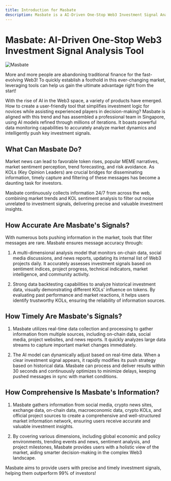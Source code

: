 ```yaml
---
title: Introduction for Masbate
description: Masbate is a AI-Driven One-Stop Web3 Investment Signal Analysis Tool
---
```


# <label className="notranslate">Masbate</label>: AI-Driven One-Stop Web3 Investment Signal Analysis Tool

![Masbate](/images/slogan.png)

More and more people are abandoning traditional finance for the fast-evolving Web3! To quickly establish a foothold in this ever-changing market, leveraging tools can help us gain the ultimate advantage right from the start!

With the rise of AI in the Web3 space, a variety of products have emerged. How to create a user-friendly tool that simplifies investment logic for novices while assisting experienced players in decision-making? <label className="notranslate">Masbate</label> is aligned with this trend and has assembled a professional team in Singapore, using AI models refined through millions of iterations. It boasts powerful data monitoring capabilities to accurately analyze market dynamics and intelligently push key investment signals.

## What Can <label className="notranslate">Masbate</label> Do?

Market news can lead to favorable token rises, popular MEME narratives, market sentiment perception, trend forecasting, and risk avoidance. As KOLs (Key Opinion Leaders) are crucial bridges for disseminating information, timely capture and filtering of these messages has become a daunting task for investors.

<label className="notranslate">Masbate</label> continuously collects information
24/7 from across the web, combining market trends and KOL sentiment analysis to filter
out noise unrelated to investment signals, delivering precise and valuable investment
insights.

## How Accurate Are <label className="notranslate">Masbate</label>'s Signals?

With numerous bots pushing information in the market, tools that filter messages are rare. <label className="notranslate">Masbate</label> ensures message accuracy through:

1. A multi-dimensional analysis model that monitors on-chain data, social media discussions, and news reports, updating its internal list of Web3 projects daily. It accurately assesses investment signals based on sentiment indices, project progress, technical indicators, market intelligence, and community activity.

2. Strong data backtesting capabilities to analyze historical investment data, visually demonstrating different KOLs' influence on tokens. By evaluating past performance and market reactions, it helps users identify trustworthy KOLs, ensuring the reliability of information sources.

## How Timely Are <label className="notranslate">Masbate</label>'s Signals?

1. <label className="notranslate">Masbate</label> utilizes real-time data collection
   and processing to gather information from multiple sources, including on-chain
   data, social media, project websites, and news reports. It quickly analyzes large
   data streams to capture important market changes immediately.

2. The AI model can dynamically adjust based on real-time data. When a clear investment signal appears, it rapidly modifies its push strategy based on historical data. <label className="notranslate">Masbate</label> can process and deliver results within 30 seconds and continuously optimizes to minimize delays, keeping pushed messages in sync with market conditions.

## How Comprehensive Is <label className="notranslate">Masbate</label>'s Information?

1. <label className="notranslate">Masbate</label> gathers information from social
   media, crypto news sites, exchange data, on-chain data, macroeconomic data, crypto
   KOLs, and official project sources to create a comprehensive and well-structured
   market information network, ensuring users receive accurate and valuable investment
   insights.

2. By covering various dimensions, including global economic and policy environments, trending events and news, sentiment analysis, and project milestones, <label className="notranslate">Masbate</label> provides users with a holistic view of the market, aiding smarter decision-making in the complex Web3 landscape.

<label className="notranslate">Masbate</label> aims to provide users with precise
and timely investment signals, helping them outperform 99% of investors!

